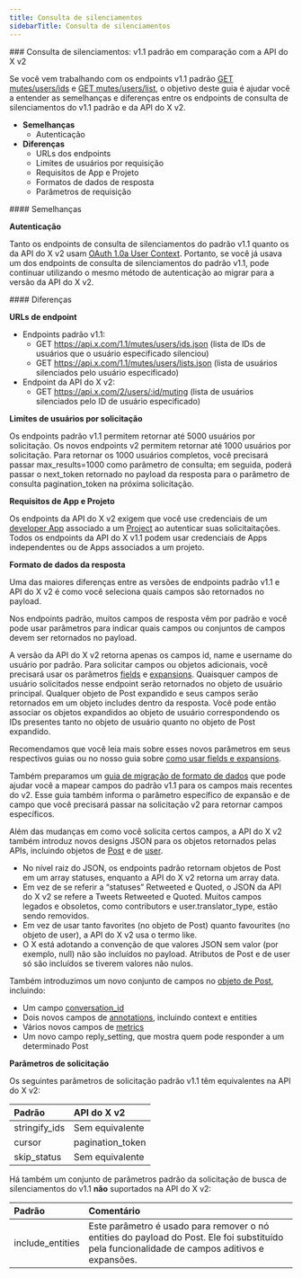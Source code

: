```yaml
---
title: Consulta de silenciamentos
sidebarTitle: Consulta de silenciamentos
---
```



<div id="mutes-lookup-standard-v11-compared-to-x-api-v2">
  ### Consulta de silenciamentos: v1.1 padrão em comparação com a API do X v2
</div>

Se você vem trabalhando com os endpoints v1.1 padrão [GET mutes/users/ids](https://developer.x.com/en/docs/twitter-api/v1/accounts-and-users/mute-block-report-users/api-reference/get-mutes-users-ids) e [GET mutes/users/list](https://developer.x.com/en/docs/twitter-api/v1/accounts-and-users/mute-block-report-users/api-reference/get-mutes-users-list), o objetivo deste guia é ajudar você a entender as semelhanças e diferenças entre os endpoints de consulta de silenciamentos do v1.1 padrão e da API do X v2.

- **Semelhanças**
  - Autenticação
- **Diferenças**
  - URLs dos endpoints
  - Limites de usuários por requisição
  - Requisitos de App e Projeto
  - Formatos de dados de resposta
  - Parâmetros de requisição

<div id="similarities">
  #### Semelhanças
</div>

**Autenticação**

Tanto os endpoints de consulta de silenciamentos do padrão v1.1 quanto os da API do X v2 usam [OAuth 1.0a User Context](/pt-BR/resources/fundamentals/authentication#oauth-1-0a-2). Portanto, se você já usava um dos endpoints de consulta de silenciamentos do padrão v1.1, pode continuar utilizando o mesmo método de autenticação ao migrar para a versão da API do X v2. 

<div id="differences">
  #### Diferenças
</div>

**URLs de endpoint**

- Endpoints padrão v1.1:
  - GET https://api.x.com/1.1/mutes/users/ids.json
    (lista de IDs de usuários que o usuário especificado silenciou)
  - GET https://api.x.com/1.1/mutes/users/lists.json
    (lista de usuários silenciados pelo usuário especificado)
- Endpoint da API do X v2:
  - GET https://api.x.com/2/users/:id/muting
    (lista de usuários silenciados pelo ID de usuário especificado)
     

**Limites de usuários por solicitação**

Os endpoints padrão v1.1 permitem retornar até 5000 usuários por solicitação. Os novos endpoints v2 permitem retornar até 1000 usuários por solicitação. Para retornar os 1000 usuários completos, você precisará passar max\_results=1000 como parâmetro de consulta; em seguida, poderá passar o next\_token retornado no payload da resposta para o parâmetro de consulta pagination\_token na próxima solicitação.
 

**Requisitos de App e Projeto**

Os endpoints da API do X v2 exigem que você use credenciais de um [developer App](/pt-BR/resources/fundamentals/developer-apps) associado a um [Project](/pt-BR/resources/fundamentals/developer-apps) ao autenticar suas solicitaitações. Todos os endpoints da API do X v1.1 podem usar credenciais de Apps independentes ou de Apps associados a um projeto.

**Formato de dados da resposta**

Uma das maiores diferenças entre as versões de endpoints padrão v1.1 e API do X v2 é como você seleciona quais campos são retornados no payload.

Nos endpoints padrão, muitos campos de resposta vêm por padrão e você pode usar parâmetros para indicar quais campos ou conjuntos de campos devem ser retornados no payload.

A versão da API do X v2 retorna apenas os campos id, name e username do usuário por padrão. Para solicitar campos ou objetos adicionais, você precisará usar os parâmetros [fields](/pt-BR/x-api/fundamentals/fields) e [expansions](/pt-BR/x-api/fundamentals/expansions). Quaisquer campos de usuário solicitados nesse endpoint serão retornados no objeto de usuário principal. Qualquer objeto de Post expandido e seus campos serão retornados em um objeto includes dentro da resposta. Você pode então associar os objetos expandidos ao objeto de usuário correspondendo os IDs presentes tanto no objeto de usuário quanto no objeto de Post expandido. 

Recomendamos que você leia mais sobre esses novos parâmetros em seus respectivos guias ou no nosso guia sobre [como usar fields e expansions](/pt-BR/x-api/fundamentals/data-dictionary#how-to-use-fields-and-expansions). 

Também preparamos um [guia de migração de formato de dados](/pt-BR/x-api/migrate/data-format-migration#migrating-from-standard-v1-1s-data-format-to-v2) que pode ajudar você a mapear campos do padrão v1.1 para os campos mais recentes do v2. Esse guia também informa o parâmetro específico de expansão e de campo que você precisará passar na solicitação v2 para retornar campos específicos. 
 

Além das mudanças em como você solicita certos campos, a API do X v2 também introduz novos designs JSON para os objetos retornados pelas APIs, incluindo objetos de [Post](/pt-BR/x-api/fundamentals/data-dictionary#tweet) e de [user](/pt-BR/x-api/fundamentals/data-dictionary#user).

- No nível raiz do JSON, os endpoints padrão retornam objetos de Post em um array statuses, enquanto a API do X v2 retorna um array data. 
- Em vez de se referir a “statuses” Retweeted e Quoted, o JSON da API do X v2 se refere a Tweets Retweeted e Quoted. Muitos campos legados e obsoletos, como contributors e user.translator\_type, estão sendo removidos. 
- Em vez de usar tanto favorites (no objeto de Post) quanto favourites (no objeto de user), a API do X v2 usa o termo like. 
- O X está adotando a convenção de que valores JSON sem valor (por exemplo, null) não são incluídos no payload. Atributos de Post e de user só são incluídos se tiverem valores não nulos. 
   

Também introduzimos um novo conjunto de campos no [objeto de Post](/pt-BR/x-api/fundamentals/data-dictionary#tweet), incluindo:

- Um campo [conversation\_id](/pt-BR/x-api/fundamentals/conversation-id)
- Dois novos campos de [annotations](/pt-BR/x-api/fundamentals/post-annotations), incluindo context e entities
- Vários novos campos de [metrics](/pt-BR/x-api/fundamentals/metrics) 
- Um novo campo reply\_setting, que mostra quem pode responder a um determinado Post

**Parâmetros de solicitação**

Os seguintes parâmetros de solicitação padrão v1.1 têm equivalentes na API do X v2:

| **Padrão** | **API do X v2** |
| :--- | :--- |
| stringify\_ids | Sem equivalente |
| cursor | pagination\_token |
| skip\_status | Sem equivalente |

Há também um conjunto de parâmetros padrão da solicitação de busca de silenciamentos do v1.1 **não** suportados na API do X v2:

| Padrão | Comentário |
| :--- | :--- |
| include\_entities | Este parâmetro é usado para remover o nó entities do payload do Post. Ele foi substituído pela funcionalidade de campos aditivos e expansões. |